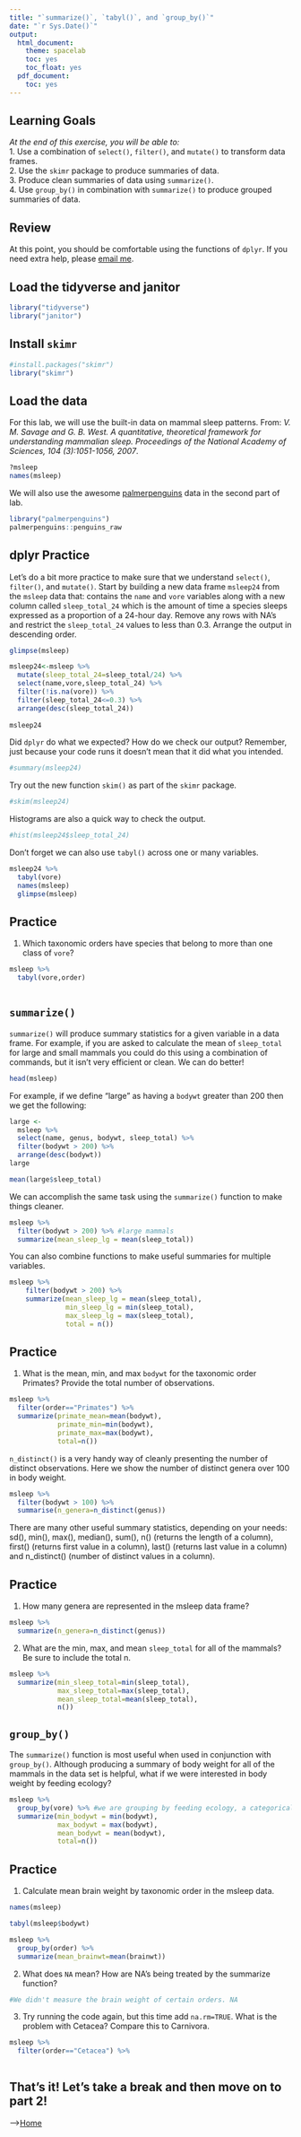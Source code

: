 ```yaml
---
title: "`summarize()`, `tabyl()`, and `group_by()`"
date: "`r Sys.Date()`"
output:
  html_document:
    theme: spacelab
    toc: yes
    toc_float: yes
  pdf_document:
    toc: yes
---
```


## Learning Goals
*At the end of this exercise, you will be able to:*    
1. Use a combination of `select()`, `filter()`, and `mutate()` to transform data frames.  
2. Use the `skimr` package to produce summaries of data.  
3. Produce clean summaries of data using `summarize()`.  
4. Use `group_by()` in combination with `summarize()` to produce grouped summaries of data.  

## Review
At this point, you should be comfortable using the functions of `dplyr`. If you need extra help, please [email me](mailto: jmledford@ucdavis.edu).  

## Load the tidyverse and janitor
```r
library("tidyverse")
library("janitor")
```

## Install `skimr`
```r
#install.packages("skimr")
library("skimr")
```

## Load the data
For this lab, we will use the built-in data on mammal sleep patterns. From: _V. M. Savage and G. B. West. A quantitative, theoretical framework for understanding mammalian sleep. Proceedings of the National Academy of Sciences, 104 (3):1051-1056, 2007_.
```r
?msleep
names(msleep)
```

We will also use the awesome [palmerpenguins](https://allisonhorst.github.io/palmerpenguins/articles/intro.html) data in the second part of lab.
```r
library("palmerpenguins")
palmerpenguins::penguins_raw
```

## dplyr Practice
Let's do a bit more practice to make sure that we understand `select()`, `filter()`, and `mutate()`. Start by building a new data frame `msleep24` from the `msleep` data that: contains the `name` and `vore` variables along with a new column called `sleep_total_24` which is the amount of time a species sleeps expressed as a proportion of a 24-hour day. Remove any rows with NA's and restrict the `sleep_total_24` values to less than 0.3. Arrange the output in descending order.  
```r
glimpse(msleep)
```

```r
msleep24<-msleep %>% 
  mutate(sleep_total_24=sleep_total/24) %>% 
  select(name,vore,sleep_total_24) %>% 
  filter(!is.na(vore)) %>% 
  filter(sleep_total_24<=0.3) %>% 
  arrange(desc(sleep_total_24))
  
msleep24
```

Did `dplyr` do what we expected? How do we check our output? Remember, just because your code runs it doesn't mean that it did what you intended.
```r
#summary(msleep24)
```

Try out the new function `skim()` as part of the `skimr` package.
```r
#skim(msleep24)
```

Histograms are also a quick way to check the output.
```r
#hist(msleep24$sleep_total_24)
```

Don't forget we can also use `tabyl()` across one or many variables.
```r
msleep24 %>% 
  tabyl(vore) 
  names(msleep)
  glimpse(msleep)
```

## Practice
1. Which taxonomic orders have species that belong to more than one class of `vore`?
```r
msleep %>% 
  tabyl(vore,order)
  
```

## `summarize()`
`summarize()` will produce summary statistics for a given variable in a data frame. For example, if you are asked to calculate the mean of `sleep_total` for large and small mammals you could do this using a combination of commands, but it isn't very efficient or clean. We can do better!  
```r
head(msleep)
```

For example, if we define "large" as having a `bodywt` greater than 200 then we get the following:
```r
large <- 
  msleep %>% 
  select(name, genus, bodywt, sleep_total) %>% 
  filter(bodywt > 200) %>% 
  arrange(desc(bodywt))
large
```

```r
mean(large$sleep_total)
```

We can accomplish the same task using the `summarize()` function to make things cleaner.
```r
msleep %>% 
  filter(bodywt > 200) %>% #large mammals
  summarize(mean_sleep_lg = mean(sleep_total))
```

You can also combine functions to make useful summaries for multiple variables.
```r
msleep %>% 
    filter(bodywt > 200) %>% 
    summarize(mean_sleep_lg = mean(sleep_total), 
              min_sleep_lg = min(sleep_total),
              max_sleep_lg = max(sleep_total),
              total = n())
```

## Practice
1. What is the mean, min, and max `bodywt` for the taxonomic order Primates? Provide the total number of observations.
```r
msleep %>% 
  filter(order=="Primates") %>% 
  summarize(primate_mean=mean(bodywt),
            primate_min=min(bodywt),
            primate_max=max(bodywt),
            total=n())
```

`n_distinct()` is a very handy way of cleanly presenting the number of distinct observations. Here we show the number of distinct genera over 100 in body weight.
```r
msleep %>% 
  filter(bodywt > 100) %>% 
  summarise(n_genera=n_distinct(genus))
```

There are many other useful summary statistics, depending on your needs: sd(), min(), max(), median(), sum(), n() (returns the length of a column), first() (returns first value in a column), last() (returns last value in a column) and n_distinct() (number of distinct values in a column).

## Practice
1. How many genera are represented in the msleep data frame?
```r
msleep %>% 
  summarize(n_genera=n_distinct(genus))
```

2. What are the min, max, and mean `sleep_total` for all of the mammals? Be sure to include the total n.
```r
msleep %>% 
  summarize(min_sleep_total=min(sleep_total),
            max_sleep_total=max(sleep_total),
            mean_sleep_total=mean(sleep_total),
            n())
```

## `group_by()`
The `summarize()` function is most useful when used in conjunction with `group_by()`. Although producing a summary of body weight for all of the mammals in the data set is helpful, what if we were interested in body weight by feeding ecology?
```r
msleep %>%
  group_by(vore) %>% #we are grouping by feeding ecology, a categorical variable
  summarize(min_bodywt = min(bodywt),
            max_bodywt = max(bodywt),
            mean_bodywt = mean(bodywt),
            total=n())
```

## Practice
1. Calculate mean brain weight by taxonomic order in the msleep data.
```r
names(msleep)
```
```r
tabyl(msleep$bodywt)
```

```r
msleep %>% 
  group_by(order) %>% 
  summarize(mean_brainwt=mean(brainwt))
```

2. What does `NA` mean? How are NA's being treated by the summarize function?
```r
#We didn't measure the brain weight of certain orders. NA 
```

3. Try running the code again, but this time add `na.rm=TRUE`. What is the problem with Cetacea? Compare this to Carnivora. 
```r
msleep %>% 
  filter(order=="Cetacea") %>%
  
```

## That's it! Let's take a break and then move on to part 2! 

-->[Home](https://jmledford3115.github.io/datascibiol/)  